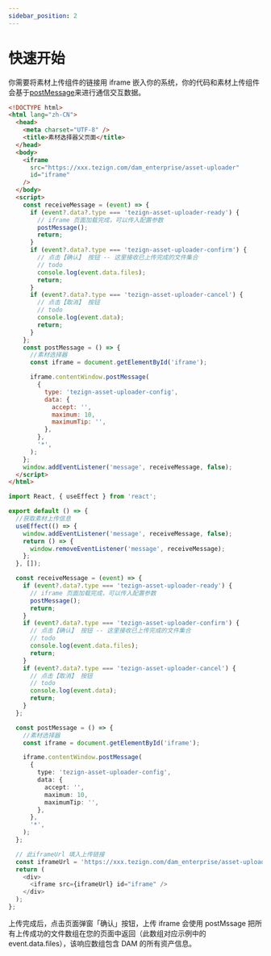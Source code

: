 ```yaml
---
sidebar_position: 2
---
```


# 快速开始

你需要将素材上传组件的链接用 iframe 嵌入你的系统，你的代码和素材上传组件会基于[postMessage](https://developer.mozilla.org/en-US/docs/Web/API/Window/postMessage)来进行通信交互数据。


<Tabs>
  <TabItem value="vanilla" label="原生" default>

```html
<!DOCTYPE html>
<html lang="zh-CN">
  <head>
    <meta charset="UTF-8" />
    <title>素材选择器父页面</title>
  </head>
  <body>
    <iframe
      src="https://xxx.tezign.com/dam_enterprise/asset-uploader"
      id="iframe"
    />
  </body>
  <script>
    const receiveMessage = (event) => {
      if (event?.data?.type === 'tezign-asset-uploader-ready') {
        // iframe 页面加载完成，可以传入配置参数
        postMessage();
        return;
      }
      if (event?.data?.type === 'tezign-asset-uploader-confirm') {
        // 点击【确认】 按钮 -- 这里接收已上传完成的文件集合
        // todo
        console.log(event.data.files);
        return;
      }
      if (event?.data?.type === 'tezign-asset-uploader-cancel') {
        // 点击【取消】 按钮
        // todo
        console.log(event.data);
        return;
      }
    };
    const postMessage = () => {
      //素材选择器
      const iframe = document.getElementById('iframe');

      iframe.contentWindow.postMessage(
        {
          type: 'tezign-asset-uploader-config',
          data: {
            accept: '',
            maximum: 10,
            maximumTip: '',
          },
        },
        '*',
      );
    };
    window.addEventListener('message', receiveMessage, false);
  </script>
</html>
```

  </TabItem>

  <TabItem value="reactjs" label="React">

```typescript jsx
import React, { useEffect } from 'react';

export default () => {
  //获取素材上传信息
  useEffect(() => {
    window.addEventListener('message', receiveMessage, false);
    return () => {
      window.removeEventListener('message', receiveMessage);
    };
  }, []);

  const receiveMessage = (event) => {
    if (event?.data?.type === 'tezign-asset-uploader-ready') {
      // iframe 页面加载完成，可以传入配置参数
      postMessage();
      return;
    }
    if (event?.data?.type === 'tezign-asset-uploader-confirm') {
      // 点击【确认】 按钮 -- 这里接收已上传完成的文件集合
      // todo
      console.log(event.data.files);
      return;
    }
    if (event?.data?.type === 'tezign-asset-uploader-cancel') {
      // 点击【取消】 按钮
      // todo
      console.log(event.data);
      return;
    }
  };

  const postMessage = () => {
    //素材选择器
    const iframe = document.getElementById('iframe');

    iframe.contentWindow.postMessage(
      {
        type: 'tezign-asset-uploader-config',
        data: {
          accept: '',
          maximum: 10,
          maximumTip: '',
        },
      },
      '*',
    );
  };

  // 此iframeUrl 填入上传链接
  const iframeUrl = 'https://xxx.tezign.com/dam_enterprise/asset-uploader';
  return (
    <div>
      <iframe src={iframeUrl} id="iframe" />
    </div>
  );
};
```

  </TabItem>
</Tabs>

上传完成后，点击页面弹窗「确认」按钮，上传 iframe 会使用 postMssage 把所有上传成功的文件数组在您的页面中返回（此数组对应示例中的 event.data.files），该响应数组包含 DAM 的所有资产信息。
